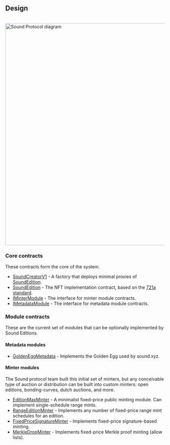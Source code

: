 
## Design

<br />
<Image src="/images/sound-protocol-diagram.png" alt="Sound Protocol diagram" width="700" height="700" />

### Core contracts

These contracts form the core of the system.

<IndentedDiv>

- [SoundCreatorV1](/protocol/core/sound-creator-v1) - A factory that deploys minimal proxies of [SoundEdition](/protocol/core/sound-edition).
- [SoundEdition](/protocol/core/sound-edition) - The NFT implementation contract, based on the [721a standard](https://github.com/chiru-labs/ERC721A).
- [IMinterModule](/protocol/core/i-minter-module) - The interface for minter module contracts.
- [IMetadataModule](/protocol/core/i-metadata-module) - The interface for metadata module contracts.

</IndentedDiv>

### Module contracts

These are the current set of modules that can be optionally implemented by Sound Editions.

<IndentedDiv>

#### Metadata modules

- [GoldenEggMetadata](/protocol/modules/golden-egg-metadata) - Implements the Golden Egg used by sound.xyz.

#### Minter modules

The Sound protocol team built this initial set of minters, but any conceivable type of auction or distribution
can be built into custom minters: open editions, bonding-curves, dutch auctions, and more.

- [EditionMaxMinter](/protocol/modules/minters/edition-max-minter) - A minimalist fixed-price public minting module. Can implement single-schedule range mints.
- [RangeEditionMinter](/protocol/modules/minters/range-edition-minter) - Implements any number of fixed-price range mint schedules for an edition.
- [FixedPriceSignatureMinter](/protocol/modules/minters/fixed-price-signature-minter) - Implements fixed-price signature-based minting.
- [MerkleDropMinter](/protocol/modules/minters/merkle-drop-minter) - Implements fixed-price Merkle proof minting (allow lists).

</IndentedDiv>
